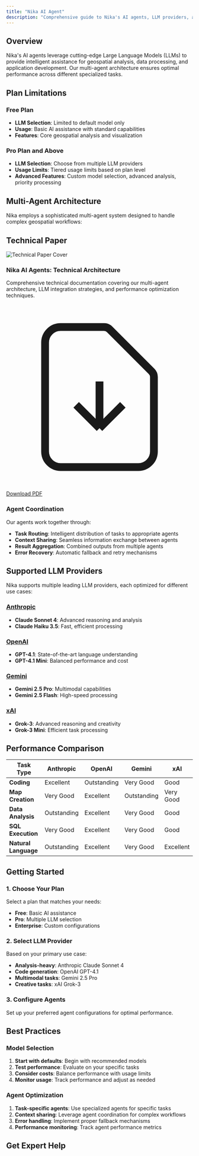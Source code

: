 ```yaml
---
title: "Nika AI Agent"
description: "Comprehensive guide to Nika's AI agents, LLM providers, and multi-agent architecture"
---
```



## Overview

Nika's AI agents leverage cutting-edge Large Language Models (LLMs) to provide intelligent assistance for geospatial analysis, data processing, and application development. Our multi-agent architecture ensures optimal performance across different specialized tasks.

## Plan Limitations

### Free Plan
- **LLM Selection**: Limited to default model only
- **Usage**: Basic AI assistance with standard capabilities
- **Features**: Core geospatial analysis and visualization

### Pro Plan and Above
- **LLM Selection**: Choose from multiple LLM providers
- **Usage Limits**: Tiered usage limits based on plan level
- **Advanced Features**: Custom model selection, advanced analysis, priority processing

## Multi-Agent Architecture

Nika employs a sophisticated multi-agent system designed to handle complex geospatial workflows:

## Technical Paper

<div className="flex items-center space-x-4 p-6 bg-gray-50 dark:bg-gray-800 rounded-lg">
  <div className="flex-shrink-0">
    <img 
      src="/images/technical-paper-placeholder.png" 
      alt="Technical Paper Cover" 
      className="w-24 h-32 object-cover rounded border"
    />
  </div>
  <div className="flex-1">
    <h3 className="text-lg font-semibold mb-2">Nika AI Agents: Technical Architecture</h3>
    <p className="text-gray-600 dark:text-gray-300 mb-3">
      Comprehensive technical documentation covering our multi-agent architecture, 
      LLM integration strategies, and performance optimization techniques.
    </p>
    <a 
      href="/downloads/nika-ai-agents-technical-paper.pdf" 
      className="inline-flex items-center px-4 py-2 bg-blue-600 text-white rounded-md hover:bg-blue-700 transition-colors"
      download
    >
      <svg className="w-4 h-4 mr-2" fill="none" stroke="currentColor" viewBox="0 0 24 24">
        <path strokeLinecap="round" strokeLinejoin="round" strokeWidth={2} d="M12 10v6m0 0l-3-3m3 3l3-3m2 8H7a2 2 0 01-2-2V5a2 2 0 012-2h5.586a1 1 0 01.707.293l5.414 5.414a1 1 0 01.293.707V19a2 2 0 01-2 2z" />
      </svg>
      Download PDF
    </a>
  </div>
</div>

### Agent Coordination

Our agents work together through:
- **Task Routing**: Intelligent distribution of tasks to appropriate agents
- **Context Sharing**: Seamless information exchange between agents
- **Result Aggregation**: Combined outputs from multiple agents
- **Error Recovery**: Automatic fallback and retry mechanisms

## Supported LLM Providers

Nika supports multiple leading LLM providers, each optimized for different use cases:

### [Anthropic](/models/anthropic)
- **Claude Sonnet 4**: Advanced reasoning and analysis
- **Claude Haiku 3.5**: Fast, efficient processing

### [OpenAI](/models/openai)
- **GPT-4.1**: State-of-the-art language understanding
- **GPT-4.1 Mini**: Balanced performance and cost

### [Gemini](/models/gemini)
- **Gemini 2.5 Pro**: Multimodal capabilities
- **Gemini 2.5 Flash**: High-speed processing

### [xAI](/models/xai)
- **Grok-3**: Advanced reasoning and creativity
- **Grok-3 Mini**: Efficient task processing

## Performance Comparison

| Task Type | Anthropic | OpenAI | Gemini | xAI |
|-----------|-----------|--------|--------|-----|
| **Coding** | Excellent | Outstanding | Very Good | Good |
| **Map Creation** | Very Good | Excellent | Outstanding | Very Good |
| **Data Analysis** | Outstanding | Excellent | Very Good | Good |
| **SQL Execution** | Very Good | Excellent | Very Good | Good |
| **Natural Language** | Outstanding | Excellent | Very Good | Excellent |

## Getting Started

### 1. Choose Your Plan
Select a plan that matches your needs:
- **Free**: Basic AI assistance
- **Pro**: Multiple LLM selection
- **Enterprise**: Custom configurations

### 2. Select LLM Provider
Based on your primary use case:
- **Analysis-heavy**: Anthropic Claude Sonnet 4
- **Code generation**: OpenAI GPT-4.1
- **Multimodal tasks**: Gemini 2.5 Pro
- **Creative tasks**: xAI Grok-3

### 3. Configure Agents
Set up your preferred agent configurations for optimal performance.

## Best Practices

### Model Selection
1. **Start with defaults**: Begin with recommended models
2. **Test performance**: Evaluate on your specific tasks
3. **Consider costs**: Balance performance with usage limits
4. **Monitor usage**: Track performance and adjust as needed

### Agent Optimization
1. **Task-specific agents**: Use specialized agents for specific tasks
2. **Context sharing**: Leverage agent coordination for complex workflows
3. **Error handling**: Implement proper fallback mechanisms
4. **Performance monitoring**: Track agent performance metrics

## Get Expert Help 

<ContactCTACard />